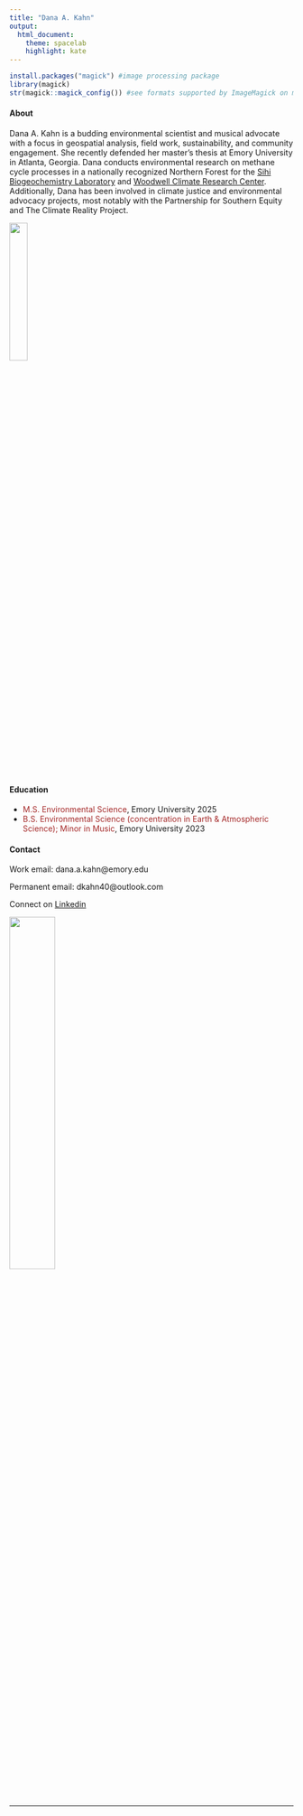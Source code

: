 ---
title: "Dana A. Kahn"
output:
  html_document:
    theme: spacelab
    highlight: kate
---
```{r, eval = FALSE, include = FALSE}
install.packages("magick") #image processing package
library(magick)
str(magick::magick_config()) #see formats supported by ImageMagick on my system
```

#### About
Dana A. Kahn is a budding environmental scientist and musical advocate with a focus in geospatial analysis, field work, sustainability, and community engagement. She recently defended her master's thesis at Emory University in Atlanta, Georgia. Dana conducts environmental research on methane cycle processes in a nationally recognized Northern Forest for the [Sihi Biogeochemistry Laboratory](https://www.debjanisihi.com/) and [Woodwell Climate Research Center](https://www.woodwellclimate.org/project/methane-cycling-in-northern-forests/). Additionally, Dana has been involved in climate justice and environmental advocacy projects, most notably with the Partnership for Southern Equity and The Climate Reality Project.

![](C:/Users/dkahn/OneDrive/Desktop/emory 2023/Emory MS in ENVS Thesis 23-25/website/home3/pictures/headshot_round.jpg){width=25%}

#### Education

* <span style="color:brown">M.S. Environmental Science</span>, Emory University 2025 
* <span style="color:brown">B.S. Environmental Science (concentration in Earth & Atmospheric Science); Minor in Music</span>, Emory University 2023  

#### Contact
Work email: dana.a.kahn@emory.edu

Permanent email: dkahn40@outlook.com

Connect on [Linkedin](https://www.linkedin.com/in/dana-kahn)

![](C:/Users/dkahn/OneDrive/Desktop/emory 2023/Emory MS in ENVS Thesis 23-25/website/home3/pictures/howlandheadshot_round.jpg){width=40%}

 ***